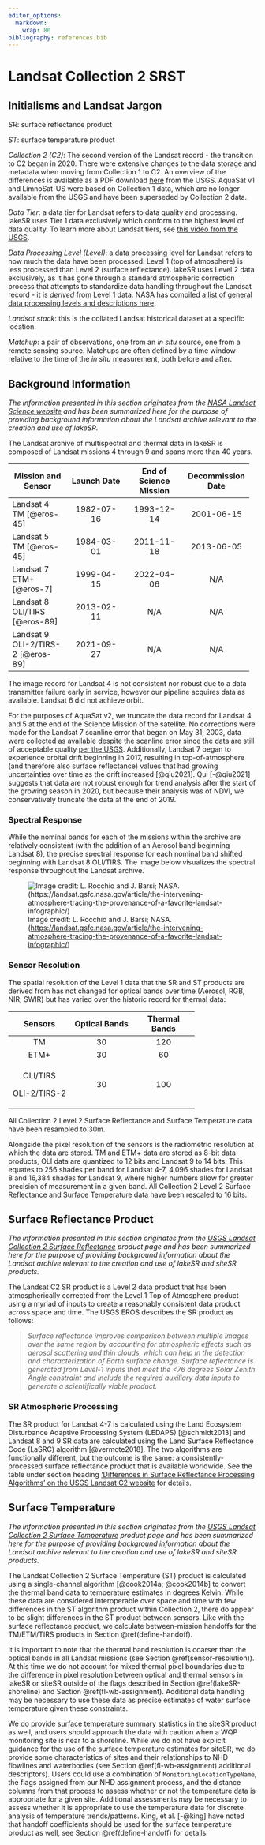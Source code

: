 ```yaml
---
editor_options:
  markdown:
    wrap: 80
bibliography: references.bib
---
```


# Landsat Collection 2 SRST {#LS-C2-SRST}

## Initialisms and Landsat Jargon

*SR*: surface reflectance product

*ST*: surface temperature product

*Collection 2 (C2)*: The second version of the Landsat record - the transition
to C2 began in 2020. There were extensive changes to the data storage and
metadata when moving from Collection 1 to C2. An overview of the differences is
available as a PDF download
[here](https://www.usgs.gov/media/files/landsat-collection-1-vs-collection-2-summary)
from the USGS. AquaSat v1 and LimnoSat-US were based on Collection 1 data, which
are no longer available from the USGS and have been superseded by Collection 2
data.

*Data Tier*: a data tier for Landsat refers to data quality and processing.
lakeSR uses Tier 1 data exclusively which conform to the highest level of data
quality. To learn more about Landsat tiers, see [this video from the
USGS](https://www.usgs.gov/media/videos/landsat-collections-what-are-tiers).

*Data Processing Level (Level)*: a data processing level for Landsat refers to
how much the data have been processed. Level 1 (top of atmosphere) is less
processed than Level 2 (surface reflectance). lakeSR uses Level 2 data
exclusively, as it has gone through a standard atmospheric correction process
that attempts to standardize data handling throughout the Landsat record - it is
*derived* from Level 1 data. NASA has compiled [a list of general data
processing levels and descriptions
here](https://www.earthdata.nasa.gov/learn/earth-observation-data-basics/data-processing-levels).

*Landsat stack*: this is the collated Landsat historical dataset at a specific
location.

*Matchup*: a pair of observations, one from an *in situ* source, one from a
remote sensing source. Matchups are often defined by a time window relative to
the time of the *in situ* measurement, both before and after.

## Background Information {#valid-dates}

*The information presented in this section originates from the [NASA Landsat
Science website](https://landsat.gsfc.nasa.gov/) and has been summarized here
for the purpose of providing background information about the Landsat archive
relevant to the creation and use of lakeSR.*

The Landsat archive of multispectral and thermal data in lakeSR is composed of
Landsat missions 4 through 9 and spans more than 40 years.

+------------------+------------------+------------------+------------------+
| Mission and      | Launch Date      | End of Science   | Decommission     |
| Sensor           |                  | Mission          | Date             |
+==================+:================:+:================:+:================:+
| Landsat 4 TM     | 1982-07-16       | 1993-12-14       | 2001-06-15       |
| [@eros-45]       |                  |                  |                  |
+------------------+------------------+------------------+------------------+
| Landsat 5 TM     | 1984-03-01       | 2011-11-18       | 2013-06-05       |
| [@eros-45]       |                  |                  |                  |
+------------------+------------------+------------------+------------------+
| Landsat 7 ETM+   | 1999-04-15       | 2022-04-06       | N/A              |
| [@eros-7]        |                  |                  |                  |
+------------------+------------------+------------------+------------------+
| Landsat 8        | 2013-02-11       | N/A              | N/A              |
| OLI/TIRS         |                  |                  |                  |
| [@eros-89]       |                  |                  |                  |
+------------------+------------------+------------------+------------------+
| Landsat 9        | 2021-09-27       | N/A              | N/A              |
| OLI-2/TIRS-2     |                  |                  |                  |
| [@eros-89]       |                  |                  |                  |
+------------------+------------------+------------------+------------------+

The image record for Landsat 4 is not consistent nor robust due to a data
transmitter failure early in service, however our pipeline acquires data as
available. Landsat 6 did not achieve orbit.

For the purposes of AquaSat v2, we truncate the data record for Landsat 4 and 5
at the end of the Science Mission of the satellite. No corrections were made for
the Landsat 7 scanline error that began on May 31, 2003, data were collected as
available despite the scanline error since the data are still of acceptable
quality [per the USGS](https://www.usgs.gov/faqs/what-landsat-7-etm-slc-data).
Additionally, Landsat 7 began to experience orbital drift beginning in 2017,
resulting in top-of-atmosphere (and therefore also surface reflectance) values
that had growing uncertainties over time as the drift increased [@qiu2021]. Qui
[-@qiu2021] suggests that data are not robust enough for trend analysis after
the start of the growing season in 2020, but because their analysis was of NDVI,
we conservatively truncate the data at the end of 2019.

### Spectral Response

While the nominal bands for each of the missions within the archive are
relatively consistent (with the addition of an Aerosol band beginning Landsat
8), the precise spectral response for each nominal band shifted beginning with
Landsat 8 OLI/TIRS. The image below visualizes the spectral response throughout
the Landsat archive.

![Image credit: L. Rocchio and J. Barsi; NASA.
(<https://landsat.gsfc.nasa.gov/article/the-intervening-atmosphere-tracing-the-provenance-of-a-favorite-landsat-infographic/>)](images/Landsat-SpectralBands.png)

### Sensor Resolution {#sensor-resolution}

The spatial resolution of the Level 1 data that the SR and ST products are
derived from has not changed for optical bands over time (Aerosol, RGB, NIR,
SWIR) but has varied over the historic record for thermal data:

+-----------------+-----------------+-----------------+
| Sensors         | Optical Bands   | Thermal Bands   |
+:===============:+:===============:+:===============:+
| TM              | 30              | 120             |
+-----------------+-----------------+-----------------+
| ETM+            | 30              | 60              |
+-----------------+-----------------+-----------------+
| OLI/TIRS        | 30              | 100             |
|                 |                 |                 |
| OLI-2/TIRS-2    |                 |                 |
+-----------------+-----------------+-----------------+

All Collection 2 Level 2 Surface Reflectance and Surface Temperature data have
been resampled to 30m.

Alongside the pixel resolution of the sensors is the radiometric resolution at
which the data are stored. TM and ETM+ data are stored as 8-bit data products,
OLI data are quantized to 12 bits and Landsat 9 to 14 bits. This equates to 256
shades per band for Landsat 4-7, 4,096 shades for Landsat 8 and 16,384 shades
for Landsat 9, where higher numbers allow for greater precision of measurement
in a given band. All Collection 2 Level 2 Surface Reflectance and Surface
Temperature data have been rescaled to 16 bits.

## Surface Reflectance Product

*The information presented in this section originates from the [USGS Landsat
Collection 2 Surface
Reflectance](https://www.usgs.gov/landsat-missions/landsat-surface-reflectance)
product page and has been summarized here for the purpose of providing
background information about the Landsat archive relevant to the creation and
use of lakeSR and siteSR products.*

The Landsat C2 SR product is a Level 2 data product that has been
atmospherically corrected from the Level 1 Top of Atmosphere product using a
myriad of inputs to create a reasonably consistent data product across space and
time. The USGS EROS describes the SR product as follows:

> *Surface reflectance improves comparison between multiple images over the same
> region by accounting for atmospheric effects such as aerosol scattering and
> thin clouds, which can help in the detection and characterization of Earth
> surface change. Surface reflectance is generated from Level-1 inputs that meet
> the \<76 degrees Solar Zenith Angle constraint and include the required
> auxiliary data inputs to generate a scientifically viable product.*

### SR Atmospheric Processing

The SR product for Landsat 4-7 is calculated using the Land Ecosystem
Disturbance Adaptive Processing System (LEDAPS) [@schmidt2013] and Landsat 8 and
9 SR data are calculated using the Land Surface Reflectance Code (LaSRC)
algorithm [@vermote2018]. The two algorithms are functionally different, but the
outcome is the same: a consistently-processed surface reflectance product that
is available worldwide. See the table under section heading ['Differences in
Surface Reflectance Processing Algorithms' on the USGS Landsat C2
website](https://www.usgs.gov/landsat-missions/landsat-collection-2-surface-reflectance)
for details.

## Surface Temperature {#st-product}

*The information presented in this section originates from the [USGS Landsat
Collection 2 Surface
Temperature](https://www.usgs.gov/landsat-missions/landsat-collection-2-surface-temperature)
product page and has been summarized here for the purpose of providing
background information about the Landsat archive relevant to the creation and
use of lakeSR and siteSR products.*

The Landsat Collection 2 Surface Temperature (ST) product is calculated using a
single-channel algorithm [@cook2014a; @cook2014b] to convert the thermal band
data to temperature estimates in degrees Kelvin. While these data are considered
interoperable over space and time with few differences in the ST algorithm
product within Collection 2, there do appear to be slight differences in the ST
product between sensors. Like with the surface reflectance product, we calculate
between-mission handoffs for the TM/ETM/TIRS products in Section
\@ref(define-handoff).

It is important to note that the thermal band resolution is coarser than the
optical bands in all Landsat missions (see Section \@ref(sensor-resolution)). At
this time we do not account for mixed thermal pixel boundaries due to the
difference in pixel resolution between optical and thermal sensors in lakeSR or
siteSR outside of the flags described in Section \@ref(lakeSR-shoreline) and
Section \@ref(fl-wb-assignment). Additional data handling may be necessary to
use these data as precise estimates of water surface temperature given these
constraints.

We do provide surface temperature summary statistics in the siteSR product as
well, and users should approach the data with caution when a WQP monitoring site
is near to a shoreline. While we do not have explicit guidance for the use of
the surface temperature estimates for siteSR, we do provide some characteristics
of sites and their relationships to NHD flowlines and waterbodies (see Section
\@ref(fl-wb-assignment) additional descriptors). Users could use a combination
of `MonitoringLocationTypeName`, the flags assigned from our NHD assignment
process, and the distance columns from that process to assess whether or not the
temperature data is appropriate for a given site. Additional assessments may be
necessary to assess whether it is appropriate to use the temperature data for
discrete analysis of temperature trends/patterns. King, et al. [-@king] have
noted that handoff coefficients should be used for the surface temperature
product as well, see Section \@ref(define-handoff) for details.

